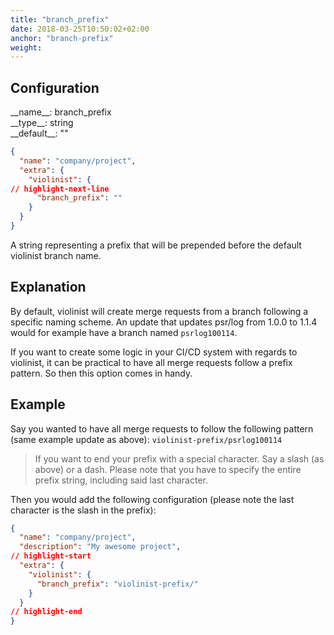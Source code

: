 ```yaml
---
title: "branch_prefix"
date: 2018-03-25T10:50:02+02:00
anchor: "branch-prefix"
weight:
---
```


## Configuration

<div class="config-wrapper"><div class="config">__name__: branch_prefix</div>
<div class="config">__type__: string</div>
<div class="config">__default__: ""</div></div>

```json showLineNumbers
{
  "name": "company/project",
  "extra": {
    "violinist": {
// highlight-next-line
      "branch_prefix": ""
    }
  }
}
```

A string representing a prefix that will be prepended before the default violinist branch name.

## Explanation

By default, violinist will create merge requests from a branch following a specific naming scheme. An update that updates psr/log from 1.0.0 to 1.1.4 would for example have a branch named `psrlog100114`.

If you want to create some logic in your CI/CD system with regards to violinist, it can be practical to have all merge requests follow a prefix pattern. So then this option comes in handy.

## Example

Say you wanted to have all merge requests to follow the following pattern (same example update as above): `violinist-prefix/psrlog100114`

> If you want to end your prefix with a special character. Say a slash (as above) or a dash. Please note that you have to specify the entire prefix string, including said last character.

Then you would add the following configuration (please note the last character is the slash in the prefix):

```json showLineNumbers
{
  "name": "company/project",
  "description": "My awesome project",
// highlight-start
  "extra": {
    "violinist": {
      "branch_prefix": "violinist-prefix/"
    }
  }
// highlight-end
}
```
